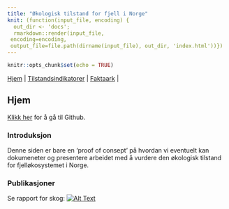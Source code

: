 ```yaml
---
title: "Økologisk tilstand for fjell i Norge"
knit: (function(input_file, encoding) {
  out_dir <- 'docs';
  rmarkdown::render(input_file,
 encoding=encoding,
 output_file=file.path(dirname(input_file), out_dir, 'index.html'))})
---
```


```r
knitr::opts_chunk$set(echo = TRUE)
```



[Hjem](https://anders-kolstad.github.io/IBECA) | 
[Tilstandsindikatorer](https://anders-kolstad.github.io/IBECA/tilstandsindikatorer) |
[Faktaark](https://anders-kolstad.github.io/IBECA/faktaark) |


## Hjem
[Klikk her](https://github.com/anders-kolstad/IBECA) for å gå til Github.

### Introduksjon
Denne siden er bare en 'proof of consept' på hvordan vi eventuelt kan dokumeneter og presentere arbeidet med å vurdere den økologisk tilstand for fjelløkosystemet i Norge.

### Publikasjoner

Se rapport for skog:
[![Alt Text](figures/skograpporten.png)](https://brage.nina.no/nina-xmlui/handle/11250/2739886)
